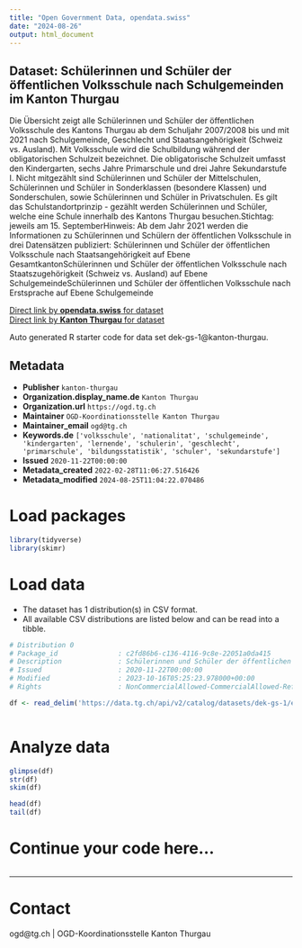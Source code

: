 ```yaml
---
title: "Open Government Data, opendata.swiss"
date: "2024-08-26"
output: html_document
---
```


## Dataset: Schülerinnen und Schüler der öffentlichen Volksschule nach Schulgemeinden im Kanton Thurgau

Die Übersicht zeigt alle Schülerinnen und Schüler der öffentlichen Volksschule des Kantons Thurgau ab dem Schuljahr 2007/2008 bis und mit 2021 nach Schulgemeinde, Geschlecht und Staatsangehörigkeit (Schweiz vs. Ausland). Mit Volksschule wird die Schulbildung während der obligatorischen Schulzeit bezeichnet. Die obligatorische Schulzeit umfasst den Kindergarten, sechs Jahre Primarschule und drei Jahre Sekundarstufe I. Nicht mitgezählt sind Schülerinnen und Schüler der Mittelschulen, Schülerinnen und Schüler in Sonderklassen (besondere Klassen) und Sonderschulen, sowie Schülerinnen und Schüler in Privatschulen. Es gilt das Schulstandortprinzip - gezählt werden Schülerinnen und Schüler, welche eine Schule innerhalb des Kantons Thurgau besuchen.Stichtag: jeweils am 15. SeptemberHinweis: Ab dem Jahr 2021 werden die Informationen zu Schülerinnen und Schülern der öffentlichen Volksschule in drei Datensätzen publiziert: Schülerinnen und Schüler der öffentlichen Volksschule nach Staatsangehörigkeit auf Ebene GesamtkantonSchülerinnen und Schüler der öffentlichen Volksschule nach Staatszugehörigkeit (Schweiz vs. Ausland) auf Ebene SchulgemeindeSchülerinnen und Schüler der öffentlichen Volksschule nach Erstsprache auf Ebene Schulgemeinde

[Direct link by **opendata.swiss** for dataset](https://opendata.swiss/de/dataset/lernende-der-offentlichen-volksschule-nach-schulgemeinden-im-kanton-thurgau)<br>
[Direct link by **Kanton Thurgau** for dataset](https://data.tg.ch/explore/dataset/dek-gs-1/)

Auto generated R starter code for data set dek-gs-1@kanton-thurgau.

## Metadata

- **Publisher** `kanton-thurgau`
- **Organization.display_name.de** `Kanton Thurgau`
- **Organization.url** `https://ogd.tg.ch`
- **Maintainer** `OGD-Koordinationsstelle Kanton Thurgau`
- **Maintainer_email** `ogd@tg.ch`
- **Keywords.de** `['volksschule', 'nationalitat', 'schulgemeinde', 'kindergarten', 'lernende', 'schulerin', 'geschlecht', 'primarschule', 'bildungsstatistik', 'schuler', 'sekundarstufe']`
- **Issued** `2020-11-22T00:00:00`
- **Metadata_created** `2022-02-28T11:06:27.516426`
- **Metadata_modified** `2024-08-25T11:04:22.070486`


# Load packages

```r

library(tidyverse)
library(skimr)

```

# Load data

-   The dataset has 1 distribution(s) in CSV format.
-   All available CSV distributions are listed below and can be read into a tibble.

```r

# Distribution 0
# Package_id               : c2fd86b6-c136-4116-9c8e-22051a0da415
# Description              : Schülerinnen und Schüler der öffentlichen Volksschule nach Schulgemeinden im Kanton Thurgau (csv)
# Issued                   : 2020-11-22T00:00:00
# Modified                 : 2023-10-16T05:25:23.978000+00:00
# Rights                   : NonCommercialAllowed-CommercialAllowed-ReferenceRequired

df <- read_delim('https://data.tg.ch/api/v2/catalog/datasets/dek-gs-1/exports/csv?use_labels=true')



```

# Analyze data

```r

glimpse(df)
str(df)
skim(df)

head(df)
tail(df)

```

# Continue your code here...

```r

```

------------------------------------------------------------------------

# Contact

ogd@tg.ch | OGD-Koordinationsstelle Kanton Thurgau

